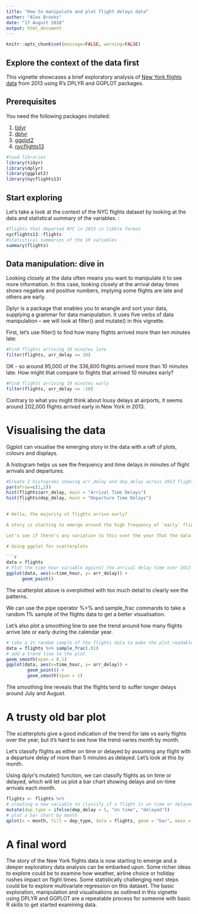 ```yaml
---
title: "How to manipulate and plot flight delays data"
author: "Alex Brooks"
date: "17 August 2018"
output: html_document
---
```

```r
knitr::opts_chunk$set(message=FALSE, warning=FALSE)
```
## Explore the context of the data first

This vignette showcases a brief exploratory analysis of [New York flights data](https://cran.r-project.org/web/packages/nycflights13/nycflights13.pdf) from 2013 using R's DPLYR and GGPLOT packages. 

## Prerequisites

You need the following packages installed:

1. [tidyr](https://CRAN.R-project.org/package=tidyr)
2. [dplyr](https://CRAN.R-project.org/package=dplyr)
3. [ggplot2](https://CRAN.R-project.org/package=ggplot2)
4. [nycflights13](https://CRAN.R-project.org/package=nycflights13)

```r
#load libraries
library(tidyr)
library(dplyr)
library(ggplot2)
library(nycflights13)
```

## Start exploring

Let's take a look at the context of the NYC flights dataset by looking at the data and statistical summary of the variables. :

```r
#flights that departed NYC in 2013 in tibble format
nycflights13::flights
#statistical summaries of the 19 variables
summary(flights)
```

## Data manipulation: dive in

Looking closely at the data often means you want to manipulate it to see more information. In this case, looking closely at the arrival delay times shows negative and positive numbers, implying some flights are late and others are early. 

Dplyr is a package that enables you to wrangle and sort your data, supplying a grammar for data manipulation. It uses five verbs of data manipulation -- we will look at filter() and mutate() in this vignette. 

First, let's use filter() to find how many flights arrived more than ten minutes late:

```r
#Find flights arriving 10 minutes late
filter(flights, arr_delay >= 10)
```

OK - so around 95,000 of the 336,800 flights arrived more than 10 minutes late. How might that compare to flights that arrived 10 minutes early?

```r
#Find flights arriving 10 minutes early
filter(flights, arr_delay >= -10)
```

Contrary to what you might think about lousy delays at airports, it seems around 202,000 flights arrived early in New York in 2013.  

# Visualising the data

Ggplot can visualise the emerging story in the data with a raft of plots, colours and displays.

A histogram helps us see the frequency and time delays in minutes of flight arrivals and departures. 

```r
#Create 2 histograms showing arr_delay and dep_delay across 2013 flights
par(mfrow=c(1,2))
hist(flights$arr_delay, main = "Arrival Time Delays")
hist(flights$dep_delay, main = "Departure Time Delays")
    ```

# Hello, the majority of flights arrive early?

A story is starting to emerge around the high frequency of 'early' flights clustered to the left of the zero, which marks an 'on time' arrival. It also seems that the arr_delay and the dep_delay variables are highly correlated.

Let's see if there's any variation to this over the year that the data was captured. For that, let's use a scatterplot.

# Using ggplot for scatterplots

```r
data = flights  
# Plot the time_hour variable against the arrival delay time over 2013
ggplot(data, aes(x=time_hour, y= arr_delay)) +
      geom_point()
```

The scatterplot above is overplotted with too much detail to clearly see the patterns.

We can use the pipe operator %>% and sample_frac commands to take a random 1% sample of the flights data to get a better visualisation. 

Let's also plot a smoothing line to see the trend around how many flights arrive late or early during the calendar year. 

```r
# take a 1% random sample of the flights data to make the plot readable
data = flights %>% sample_frac(.01)
# add a trend line to the plot
geom_smooth(span = 0.1)
ggplot(data, aes(x=time_hour, y= arr_delay)) + 
        geom_point() +
        geom_smooth(span = 1)
```

The smoothing line reveals that the flights tend to suffer longer delays around July and August.

# A trusty old bar plot
The scatterplots give a good indication of the trend for late vs early flights over the year, but it's hard to see how the trend varies month by month.

Let's classify flights as either on time or delayed by assuming any flight with a departure delay of more than 5 minutes as delayed. Let's look at this by month. 

Using dplyr's mutate() function, we can classify flights as on time or delayed, which will let us plot a bar chart showing delays and on-time arrivals each month.

```r
flights <- flights %>%
# creating a new variable to classify if a flight is on time or delayed
mutate(dep_type = ifelse(dep_delay < 5, "on time", "delayed"))
# plot a bar chart by month
qplot(x = month, fill = dep_type, data = flights, geom = "bar", main = "Frequency of Delayed vs On Time Arrivals by Month")
```

# A final word
The story of the New York flights data is now starting to emerge and a deeper exploratory data analysis can be embarked upon. Some richer ideas to explore could be to examine how weather, airline choice or holiday rushes impact on flight times. Some statistically challenging next steps could be to explore multivariate regression on this dataset. The basic exploration, manipulation and visualisations as outlined in this vignette using DPLYR and GGPLOT are a repeatable process for someone with basic R skills to get started examining data.